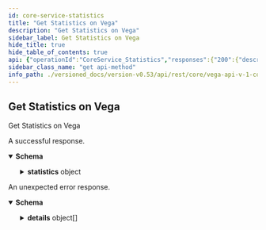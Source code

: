 ```yaml
---
id: core-service-statistics
title: "Get Statistics on Vega"
description: "Get Statistics on Vega"
sidebar_label: Get Statistics on Vega
hide_title: true
hide_table_of_contents: true
api: {"operationId":"CoreService_Statistics","responses":{"200":{"description":"A successful response.","content":{"application/json":{"schema":{"type":"object","properties":{"statistics":{"type":"object","properties":{"blockHeight":{"type":"string","format":"uint64","title":"Current block height as reported by the Vega blockchain"},"backlogLength":{"type":"string","format":"uint64","title":"Current backlog length (number of transactions) that are waiting to be included in a block"},"totalPeers":{"type":"string","format":"uint64","title":"Total number of connected peers to this node"},"genesisTime":{"type":"string","title":"Genesis block date and time formatted in ISO-8601 datetime format with nanosecond precision"},"currentTime":{"type":"string","title":"Current system date and time formatted in ISO-8601 datetime format with nanosecond precision"},"vegaTime":{"type":"string","title":"Current Vega date and time formatted in ISO-8601 datetime format with nanosecond precision"},"status":{"title":"Status of the connection to the Vega blockchain\n- See [`ChainStatus`](#vega.ChainStatus)","type":"string","enum":["CHAIN_STATUS_UNSPECIFIED","CHAIN_STATUS_DISCONNECTED","CHAIN_STATUS_REPLAYING","CHAIN_STATUS_CONNECTED"],"default":"CHAIN_STATUS_UNSPECIFIED","description":"- CHAIN_STATUS_UNSPECIFIED: Default value, always invalid\n - CHAIN_STATUS_DISCONNECTED: Blockchain is disconnected\n - CHAIN_STATUS_REPLAYING: Blockchain is replaying historic transactions\n - CHAIN_STATUS_CONNECTED: Blockchain is connected and receiving transactions"},"txPerBlock":{"type":"string","format":"uint64","title":"Transactions per block"},"averageTxBytes":{"type":"string","format":"uint64","title":"Average transaction size in bytes"},"averageOrdersPerBlock":{"type":"string","format":"uint64","title":"Average orders per block"},"tradesPerSecond":{"type":"string","format":"uint64","title":"Trades emitted per second"},"ordersPerSecond":{"type":"string","format":"uint64","title":"Orders processed per second"},"totalMarkets":{"type":"string","format":"uint64","title":"Total markets on this Vega network"},"totalAmendOrder":{"type":"string","format":"uint64","title":"Total number of order amendments since genesis (on all markets)"},"totalCancelOrder":{"type":"string","format":"uint64","title":"Total number of order cancellations since genesis (on all markets)"},"totalCreateOrder":{"type":"string","format":"uint64","title":"Total number of order submissions since genesis (on all markets)"},"totalOrders":{"type":"string","format":"uint64","title":"Total number of orders processed since genesis (on all markets)"},"totalTrades":{"type":"string","format":"uint64","title":"Total number of trades emitted since genesis (on all markets)"},"orderSubscriptions":{"type":"integer","format":"int64","title":"Current number of stream subscribers to order data"},"tradeSubscriptions":{"type":"integer","format":"int64","title":"Current number of stream subscribers to trade data"},"candleSubscriptions":{"type":"integer","format":"int64","title":"Current number of stream subscribers to candle-stick data"},"marketDepthSubscriptions":{"type":"integer","format":"int64","title":"Current number of stream subscribers to market depth data"},"positionsSubscriptions":{"type":"integer","format":"int64","title":"Current number of stream subscribers to positions data"},"accountSubscriptions":{"type":"integer","format":"int64","title":"Current number of stream subscribers to account data"},"marketDataSubscriptions":{"type":"integer","format":"int64","title":"Current number of stream subscribers to market data"},"appVersionHash":{"type":"string","title":"The version hash of the Vega node software"},"appVersion":{"type":"string","title":"The version of the Vega node software"},"chainVersion":{"type":"string","title":"The version of the underlying Vega blockchain"},"blockDuration":{"type":"string","format":"uint64","title":"Current block duration, in nanoseconds"},"uptime":{"type":"string","title":"Total uptime for this node formatted in ISO-8601 datetime format with nanosecond precision"},"chainId":{"type":"string","title":"Unique identifier for the underlying Vega blockchain"},"marketDepthUpdatesSubscriptions":{"type":"integer","format":"int64","title":"Current number of stream subscribers to market depth update data"},"blockHash":{"type":"string","title":"Current block hash"}},"title":"Vega domain specific statistics as reported by the node the caller is connected to"}}}}}},"default":{"description":"An unexpected error response.","content":{"application/json":{"schema":{"type":"object","properties":{"code":{"type":"integer","format":"int32"},"message":{"type":"string"},"details":{"type":"array","items":{"type":"object","properties":{"@type":{"type":"string"}},"additionalProperties":{}}}}}}}}},"tags":["CoreService"],"description":"Get Statistics on Vega","method":"get","path":"/statistics","servers":[{"url":"http://http://nodes-guru.mainnet.vega.community:3009/assets"}],"info":{"title":"vega/api/v1/core.proto","version":"version not set"},"postman":{"name":"Get Statistics on Vega","description":{"type":"text/plain"},"url":{"path":["statistics"],"host":["{{baseUrl}}"],"query":[],"variable":[]},"header":[{"key":"Accept","value":"application/json"}],"method":"GET"}}
sidebar_class_name: "get api-method"
info_path: ./versioned_docs/version-v0.53/api/rest/core/vega-api-v-1-core-proto
---
```



## Get Statistics on Vega



Get Statistics on Vega

<div><ApiTabs><TabItem label={"200"} value={"200"}><div>

A successful response.

</div><div><MimeTabs groupId={"mime-type"}><TabItem label={"application/json"} value={"application/json"}><SchemaTabs groupId={"schema-tabs"}><TabItem label={"Schema"} value={"Schema"}><details style={{}} data-collapsed={false} open={true}><summary style={{"textAlign":"left"}}><strong>Schema</strong></summary><div style={{"textAlign":"left","marginLeft":"1rem"}}></div><ul style={{"marginLeft":"1rem"}}><SchemaItem collapsible={true} className={"schemaItem"}><details style={{}}><summary style={{}}><strong>statistics</strong><span style={{"opacity":"0.6"}}> object</span></summary><div style={{"marginLeft":"1rem"}}><SchemaItem collapsible={false} name={"blockHeight"} required={false} schemaDescription={undefined} schemaName={"uint64"} qualifierMessage={undefined} defaultValue={undefined}></SchemaItem><SchemaItem collapsible={false} name={"backlogLength"} required={false} schemaDescription={undefined} schemaName={"uint64"} qualifierMessage={undefined} defaultValue={undefined}></SchemaItem><SchemaItem collapsible={false} name={"totalPeers"} required={false} schemaDescription={undefined} schemaName={"uint64"} qualifierMessage={undefined} defaultValue={undefined}></SchemaItem><SchemaItem collapsible={false} name={"genesisTime"} required={false} schemaDescription={undefined} schemaName={"Genesis block date and time formatted in ISO-8601 datetime format with nanosecond precision"} qualifierMessage={undefined} defaultValue={undefined}></SchemaItem><SchemaItem collapsible={false} name={"currentTime"} required={false} schemaDescription={undefined} schemaName={"Current system date and time formatted in ISO-8601 datetime format with nanosecond precision"} qualifierMessage={undefined} defaultValue={undefined}></SchemaItem><SchemaItem collapsible={false} name={"vegaTime"} required={false} schemaDescription={undefined} schemaName={"Current Vega date and time formatted in ISO-8601 datetime format with nanosecond precision"} qualifierMessage={undefined} defaultValue={undefined}></SchemaItem><SchemaItem collapsible={false} name={"status"} required={false} schemaDescription={"- CHAIN_STATUS_UNSPECIFIED: Default value, always invalid\n - CHAIN_STATUS_DISCONNECTED: Blockchain is disconnected\n - CHAIN_STATUS_REPLAYING: Blockchain is replaying historic transactions\n - CHAIN_STATUS_CONNECTED: Blockchain is connected and receiving transactions"} schemaName={"Status of the connection to the Vega blockchain\n- See [`ChainStatus`](#vega.ChainStatus)"} qualifierMessage={"**Possible values:** [`CHAIN_STATUS_UNSPECIFIED`, `CHAIN_STATUS_DISCONNECTED`, `CHAIN_STATUS_REPLAYING`, `CHAIN_STATUS_CONNECTED`]"} defaultValue={"CHAIN_STATUS_UNSPECIFIED"}></SchemaItem><SchemaItem collapsible={false} name={"txPerBlock"} required={false} schemaDescription={undefined} schemaName={"uint64"} qualifierMessage={undefined} defaultValue={undefined}></SchemaItem><SchemaItem collapsible={false} name={"averageTxBytes"} required={false} schemaDescription={undefined} schemaName={"uint64"} qualifierMessage={undefined} defaultValue={undefined}></SchemaItem><SchemaItem collapsible={false} name={"averageOrdersPerBlock"} required={false} schemaDescription={undefined} schemaName={"uint64"} qualifierMessage={undefined} defaultValue={undefined}></SchemaItem><SchemaItem collapsible={false} name={"tradesPerSecond"} required={false} schemaDescription={undefined} schemaName={"uint64"} qualifierMessage={undefined} defaultValue={undefined}></SchemaItem><SchemaItem collapsible={false} name={"ordersPerSecond"} required={false} schemaDescription={undefined} schemaName={"uint64"} qualifierMessage={undefined} defaultValue={undefined}></SchemaItem><SchemaItem collapsible={false} name={"totalMarkets"} required={false} schemaDescription={undefined} schemaName={"uint64"} qualifierMessage={undefined} defaultValue={undefined}></SchemaItem><SchemaItem collapsible={false} name={"totalAmendOrder"} required={false} schemaDescription={undefined} schemaName={"uint64"} qualifierMessage={undefined} defaultValue={undefined}></SchemaItem><SchemaItem collapsible={false} name={"totalCancelOrder"} required={false} schemaDescription={undefined} schemaName={"uint64"} qualifierMessage={undefined} defaultValue={undefined}></SchemaItem><SchemaItem collapsible={false} name={"totalCreateOrder"} required={false} schemaDescription={undefined} schemaName={"uint64"} qualifierMessage={undefined} defaultValue={undefined}></SchemaItem><SchemaItem collapsible={false} name={"totalOrders"} required={false} schemaDescription={undefined} schemaName={"uint64"} qualifierMessage={undefined} defaultValue={undefined}></SchemaItem><SchemaItem collapsible={false} name={"totalTrades"} required={false} schemaDescription={undefined} schemaName={"uint64"} qualifierMessage={undefined} defaultValue={undefined}></SchemaItem><SchemaItem collapsible={false} name={"orderSubscriptions"} required={false} schemaDescription={undefined} schemaName={"int64"} qualifierMessage={undefined} defaultValue={undefined}></SchemaItem><SchemaItem collapsible={false} name={"tradeSubscriptions"} required={false} schemaDescription={undefined} schemaName={"int64"} qualifierMessage={undefined} defaultValue={undefined}></SchemaItem><SchemaItem collapsible={false} name={"candleSubscriptions"} required={false} schemaDescription={undefined} schemaName={"int64"} qualifierMessage={undefined} defaultValue={undefined}></SchemaItem><SchemaItem collapsible={false} name={"marketDepthSubscriptions"} required={false} schemaDescription={undefined} schemaName={"int64"} qualifierMessage={undefined} defaultValue={undefined}></SchemaItem><SchemaItem collapsible={false} name={"positionsSubscriptions"} required={false} schemaDescription={undefined} schemaName={"int64"} qualifierMessage={undefined} defaultValue={undefined}></SchemaItem><SchemaItem collapsible={false} name={"accountSubscriptions"} required={false} schemaDescription={undefined} schemaName={"int64"} qualifierMessage={undefined} defaultValue={undefined}></SchemaItem><SchemaItem collapsible={false} name={"marketDataSubscriptions"} required={false} schemaDescription={undefined} schemaName={"int64"} qualifierMessage={undefined} defaultValue={undefined}></SchemaItem><SchemaItem collapsible={false} name={"appVersionHash"} required={false} schemaDescription={undefined} schemaName={"The version hash of the Vega node software"} qualifierMessage={undefined} defaultValue={undefined}></SchemaItem><SchemaItem collapsible={false} name={"appVersion"} required={false} schemaDescription={undefined} schemaName={"The version of the Vega node software"} qualifierMessage={undefined} defaultValue={undefined}></SchemaItem><SchemaItem collapsible={false} name={"chainVersion"} required={false} schemaDescription={undefined} schemaName={"The version of the underlying Vega blockchain"} qualifierMessage={undefined} defaultValue={undefined}></SchemaItem><SchemaItem collapsible={false} name={"blockDuration"} required={false} schemaDescription={undefined} schemaName={"uint64"} qualifierMessage={undefined} defaultValue={undefined}></SchemaItem><SchemaItem collapsible={false} name={"uptime"} required={false} schemaDescription={undefined} schemaName={"Total uptime for this node formatted in ISO-8601 datetime format with nanosecond precision"} qualifierMessage={undefined} defaultValue={undefined}></SchemaItem><SchemaItem collapsible={false} name={"chainId"} required={false} schemaDescription={undefined} schemaName={"Unique identifier for the underlying Vega blockchain"} qualifierMessage={undefined} defaultValue={undefined}></SchemaItem><SchemaItem collapsible={false} name={"marketDepthUpdatesSubscriptions"} required={false} schemaDescription={undefined} schemaName={"int64"} qualifierMessage={undefined} defaultValue={undefined}></SchemaItem><SchemaItem collapsible={false} name={"blockHash"} required={false} schemaDescription={undefined} schemaName={"Current block hash"} qualifierMessage={undefined} defaultValue={undefined}></SchemaItem></div></details></SchemaItem></ul></details></TabItem><TabItem label={"Example (from schema)"} value={"Example (from schema)"}><ResponseSamples responseExample={"{\n  \"statistics\": {\n    \"blockHeight\": \"string\",\n    \"backlogLength\": \"string\",\n    \"totalPeers\": \"string\",\n    \"genesisTime\": \"string\",\n    \"currentTime\": \"string\",\n    \"vegaTime\": \"string\",\n    \"status\": \"CHAIN_STATUS_UNSPECIFIED\",\n    \"txPerBlock\": \"string\",\n    \"averageTxBytes\": \"string\",\n    \"averageOrdersPerBlock\": \"string\",\n    \"tradesPerSecond\": \"string\",\n    \"ordersPerSecond\": \"string\",\n    \"totalMarkets\": \"string\",\n    \"totalAmendOrder\": \"string\",\n    \"totalCancelOrder\": \"string\",\n    \"totalCreateOrder\": \"string\",\n    \"totalOrders\": \"string\",\n    \"totalTrades\": \"string\",\n    \"orderSubscriptions\": 0,\n    \"tradeSubscriptions\": 0,\n    \"candleSubscriptions\": 0,\n    \"marketDepthSubscriptions\": 0,\n    \"positionsSubscriptions\": 0,\n    \"accountSubscriptions\": 0,\n    \"marketDataSubscriptions\": 0,\n    \"appVersionHash\": \"string\",\n    \"appVersion\": \"string\",\n    \"chainVersion\": \"string\",\n    \"blockDuration\": \"string\",\n    \"uptime\": \"string\",\n    \"chainId\": \"string\",\n    \"marketDepthUpdatesSubscriptions\": 0,\n    \"blockHash\": \"string\"\n  }\n}"} language={"json"}></ResponseSamples></TabItem></SchemaTabs></TabItem></MimeTabs></div></TabItem><TabItem label={"default"} value={"default"}><div>

An unexpected error response.

</div><div><MimeTabs groupId={"mime-type"}><TabItem label={"application/json"} value={"application/json"}><SchemaTabs groupId={"schema-tabs"}><TabItem label={"Schema"} value={"Schema"}><details style={{}} data-collapsed={false} open={true}><summary style={{"textAlign":"left"}}><strong>Schema</strong></summary><div style={{"textAlign":"left","marginLeft":"1rem"}}></div><ul style={{"marginLeft":"1rem"}}><SchemaItem collapsible={false} name={"code"} required={false} schemaDescription={undefined} schemaName={"int32"} qualifierMessage={undefined} defaultValue={undefined}></SchemaItem><SchemaItem collapsible={false} name={"message"} required={false} schemaDescription={undefined} schemaName={"string"} qualifierMessage={undefined} defaultValue={undefined}></SchemaItem><SchemaItem collapsible={true} className={"schemaItem"}><details style={{}}><summary style={{}}><strong>details</strong><span style={{"opacity":"0.6"}}> object[]</span></summary><div style={{"marginLeft":"1rem"}}><SchemaItem collapsible={false} name={"@type"} required={false} schemaDescription={undefined} schemaName={"string"} qualifierMessage={undefined} defaultValue={undefined}></SchemaItem></div></details></SchemaItem></ul></details></TabItem><TabItem label={"Example (from schema)"} value={"Example (from schema)"}><ResponseSamples responseExample={"{\n  \"code\": 0,\n  \"message\": \"string\",\n  \"details\": [\n    {\n      \"@type\": \"string\"\n    }\n  ]\n}"} language={"json"}></ResponseSamples></TabItem></SchemaTabs></TabItem></MimeTabs></div></TabItem></ApiTabs></div>
      